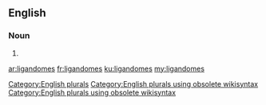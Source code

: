 ==English==

===Noun===
{{head|en}}

# {{plural of|ligandome}}

[[Category:English plurals]][[Category:English plurals using obsolete wikisyntax]][[Category:English plurals using obsolete wikisyntax]]

[[ar:ligandomes]]
[[fr:ligandomes]]
[[ku:ligandomes]]
[[my:ligandomes]]